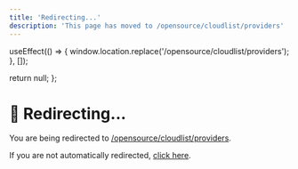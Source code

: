 ```yaml
---
title: 'Redirecting...'
description: 'This page has moved to /opensource/cloudlist/providers'
---
```



  useEffect(() => {
    window.location.replace('/opensource/cloudlist/providers');
  }, []);
  
  return null;
};

<RedirectComponent />

# 🔄 Redirecting...

You are being redirected to [/opensource/cloudlist/providers](/opensource/cloudlist/providers).

If you are not automatically redirected, [click here](/opensource/cloudlist/providers).

<script dangerouslySetInnerHTML={{
  __html: `
    setTimeout(function() {
      if (typeof window !== 'undefined') {
        window.location.href = '/opensource/cloudlist/providers';
      }
    }, 100);
  `
}} />